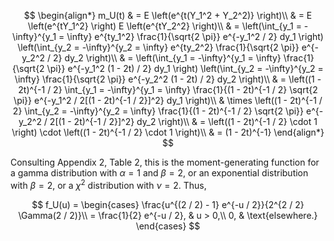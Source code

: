 $$
\begin{align*}
    m_U(t) & = E \left(e^{t(Y_1^2 + Y_2^2)} \right)\\
    & = E \left(e^{tY_1^2} \right) E \left(e^{tY_2^2} \right)\\
    & = \left(\int_{y_1 = -\infty}^{y_1 = \infty} e^{ty_1^2} \frac{1}{\sqrt{2 \pi}} e^{-y_1^2 / 2} dy_1 \right) \left(\int_{y_2 = -\infty}^{y_2 = \infty} e^{ty_2^2} \frac{1}{\sqrt{2 \pi}} e^{-y_2^2 / 2} dy_2 \right)\\
    & = \left(\int_{y_1 = -\infty}^{y_1 = \infty} \frac{1}{\sqrt{2 \pi}} e^{-y_1^2 (1 - 2t) / 2} dy_1 \right) \left(\int_{y_2 = -\infty}^{y_2 = \infty} \frac{1}{\sqrt{2 \pi}} e^{-y_2^2 (1 - 2t) / 2} dy_2 \right)\\
    & = \left((1 - 2t)^{-1 / 2} \int_{y_1 = -\infty}^{y_1 = \infty} \frac{1}{(1 - 2t)^{-1 / 2} \sqrt{2 \pi}} e^{-y_1^2 / 2[(1 - 2t)^{-1 / 2}]^2} dy_1 \right)\\
    & \times \left((1 - 2t)^{-1 / 2} \int_{y_2 = -\infty}^{y_2 = \infty} \frac{1}{(1 - 2t)^{-1 / 2} \sqrt{2 \pi}} e^{-y_2^2 / 2[(1 - 2t)^{-1 / 2}]^2} dy_2 \right)\\
    & = \left((1 - 2t)^{-1 / 2} \cdot 1 \right) \cdot \left((1 - 2t)^{-1 / 2} \cdot 1 \right)\\
    & = (1 - 2t)^{-1}
\end{align*}
$$

Consulting Appendix 2, Table 2, this is the moment-generating function for a gamma distribution with $\alpha = 1$ and $\beta = 2$, or an exponential distribution with $\beta = 2$, or a $\chi^2$ distribution with $\nu = 2$.
Thus,

$$
f_U(u) =
\begin{cases}
    \frac{u^{(2 / 2) - 1} e^{-u / 2}}{2^{2 / 2} \Gamma(2 / 2)}\\
    = \frac{1}{2} e^{-u / 2}, & u > 0,\\
    0, & \text{elsewhere.}
\end{cases}
$$
